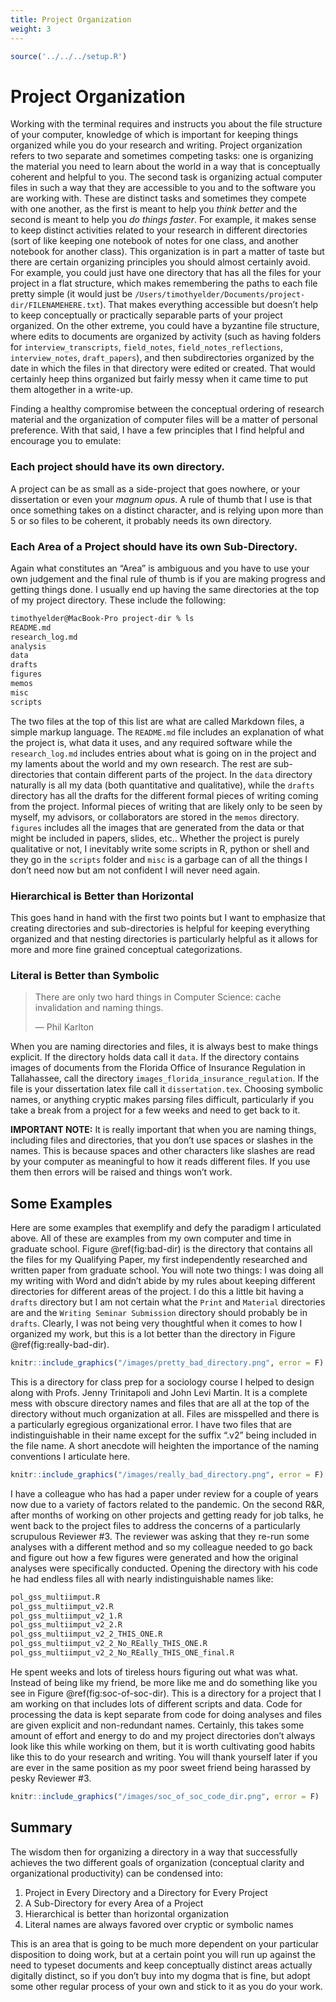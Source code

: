 ```yaml
---
title: Project Organization
weight: 3
---
```


```r
source('../../../setup.R')
```

# Project Organization {#sec:project}

Working with the terminal requires and instructs you about the file structure of your computer, knowledge of which is important for keeping things organized while you do your research and writing. Project organization refers to two separate and sometimes competing tasks: one is organizing the material you need to learn about the world in a way that is conceptually coherent and helpful to you. The second task is organizing actual computer files in such a way that they are accessible to you and to the software you are working with. These are distinct tasks and sometimes they compete with one another, as the first is meant to help you *think better* and the second is meant to help you *do things faster*. For example, it makes sense to keep distinct activities related to your research in different directories (sort of like keeping one notebook of notes for one class, and another notebook for another class). This organization is in part a matter of taste but there are certain organizing principles you should almost certainly avoid. For example, you could just have one directory that has all the files for your project in a flat structure, which makes remembering the paths to each file pretty simple (it would just be `/Users/timothyelder/Documents/project-dir/FILENAMEHERE.txt`). That makes everything accessible but doesn't help to keep conceptually or practically separable parts of your project organized. On the other extreme, you could have a byzantine file structure, where edits to documents are organized by activity (such as having folders for `interview_transcripts`, `field_notes`, `field_notes_reflections`, `interview_notes`, `draft_papers`), and then subdirectories organized by the date in which the files in that directory were edited or created. That would certainly heep thins organized but fairly messy when it came time to put them altogether in a write-up.

Finding a healthy compromise between the conceptual ordering of research material and the organization of computer files will be a matter of personal preference. With that said, I have a few principles that I find helpful and encourage you to emulate:

### Each project should have its own directory.

A project can be as small as a side-project that goes nowhere, or your dissertation or even your *magnum opus*. A rule of thumb that I use is that once something takes on a distinct character, and is relying upon more than 5 or so files to be coherent, it probably needs its own directory.

### Each Area of a Project should have its own Sub-Directory.

Again what constitutes an "Area" is ambiguous and you have to use your own judgement and the final rule of thumb is if you are making progress and getting things done. I usually end up having the same directories at the top of my project directory. These include the following:

```sh
timothyelder@MacBook-Pro project-dir % ls
README.md
research_log.md
analysis
data
drafts
figures
memos
misc
scripts
```
The two files at the top of this list are what are called Markdown files, a simple markup language. The `README.md` file includes an explanation of what the project is, what data it uses, and any required software while the `research_log.md` includes entries about what is going on in the project and my laments about the world and my own research. The rest are sub-directories that contain different parts of the project. In the `data` directory naturally is all my data (both quantitative and qualitative), while the `drafts` directory has all the drafts for the different formal pieces of writing coming from the project. Informal pieces of writing that are likely only to be seen by myself, my advisors, or collaborators are stored in the `memos` directory. `figures` includes all the images that are generated from the data or that might be included in papers, slides, etc.. Whether the project is purely qualitative or not, I inevitably write some scripts in R, python or shell and they go in the `scripts` folder and `misc` is a garbage can of all the things I don't need now but am not confident I will never need again.

### Hierarchical is Better than Horizontal

This goes hand in hand with the first two points but I want to emphasize that creating directories and sub-directories is helpful for keeping everything organized and that nesting directories is particularly helpful as it allows for more and more fine grained conceptual categorizations.

### Literal is Better than Symbolic

> There are only two hard things in Computer Science: cache invalidation and naming things.
>
> --- Phil Karlton

When you are naming directories and files, it is always best to make things explicit. If the directory holds data call it `data`. If the directory contains images of documents from the Florida Office of Insurance Regulation in Tallahassee, call the directory `images_florida_insurance_regulation`. If the file is your dissertation latex file call it `dissertation.tex`. Choosing symbolic names, or anything cryptic makes parsing files difficult, particularly if you take a break from a project for a few weeks and need to get back to it.

**IMPORTANT NOTE:** It is really important that when you are naming things, including files and directories, that you don't use spaces or slashes in the names. This is because spaces and other characters like slashes are read by your computer as meaningful to how it reads different files. If you use them then errors will be raised and things won't work.

## Some Examples

Here are some examples that exemplify and defy the paradigm I articulated above. All of these are examples from my own computer and time in graduate school. Figure \@ref(fig:bad-dir) is the directory that contains all the files for my Qualifying Paper, my first independently researched and written paper from graduate school. You will note two things: I was doing all my writing with Word and didn't abide by my rules about keeping different directories for different areas of the project. I do this a little bit having a `drafts` directory but I am not certain what the `Print` and `Material` directories are and the `Writing Seminar Submission` directory should probably be in `drafts`. Clearly, I was not being very thoughtful when it comes to how I organized my work, but this is a lot better than the directory in Figure \@ref(fig:really-bad-dir).

```r
knitr::include_graphics("/images/pretty_bad_directory.png", error = F)
```

This is a directory for class prep for a sociology course I helped to design along with Profs. Jenny Trinitapoli and John Levi Martin. It is a complete mess with obscure directory names and files that are all at the top of the directory without much organization at all. Files are misspelled and there is a particularly egregious organizational error. I have two files that are indistinguishable in their name except for the suffix ".v2" being included in the file name. A short anecdote will heighten the importance of the naming conventions I articulate here.

```r
knitr::include_graphics("/images/really_bad_directory.png", error = F)
```

I have a colleague who has had a paper under review for a couple of years now due to a variety of factors related to the pandemic. On the second R&R, after months of working on other projects and getting ready for job talks, he went back to the project files to address the concerns of a particularly scrupulous Reviewer #3. The reviewer was asking that they re-run some analyses with a different method and so my colleague needed to go back and figure out how a few figures were generated and how the original analyses were specifically conducted. Opening the directory with his code he had endless files all with nearly indistinguishable names like:

```sh
pol_gss_multiimput.R
pol_gss_multiimput_v2.R
pol_gss_multiimput_v2_1.R
pol_gss_multiimput_v2_2.R
pol_gss_multiimput_v2_2_THIS_ONE.R
pol_gss_multiimput_v2_2_No_REally_THIS_ONE.R
pol_gss_multiimput_v2_2_No_REally_THIS_ONE_final.R
```

He spent weeks and lots of tireless hours figuring out what was what. Instead of being like my friend, be more like me and do something like you see in Figure \@ref(fig:soc-of-soc-dir). This is a directory for a project that I am working on that includes lots of different scripts and data. Code for processing the data is kept separate from code for doing analyses and files are given explicit and non-redundant names. Certainly, this takes some amount of effort and energy to do and my project directories don't always look like this while working on them, but it is worth cultivating good habits like this to do your research and writing. You will thank yourself later if you are ever in the same position as my poor sweet friend being harassed by pesky Reviewer #3.

```r
knitr::include_graphics("/images/soc_of_soc_code_dir.png", error = F)
```

## Summary

The wisdom then for organizing a directory in a way that successfully achieves the two different goals of organization (conceptual clarity and organizational productivity) can be condensed into:

1. Project in Every Directory and a Directory for Every Project
2. A Sub-Directory for every Area of a Project
3. Hierarchical is better than horizontal organization
4. Literal names are always favored over cryptic or symbolic names

This is an area that is going to be much more dependent on your particular disposition to doing work, but at a certain point you will run up against the need to typeset documents and keep conceptually distinct areas actually digitally distinct, so if you don't buy into my dogma that is fine, but adopt some other regular process of your own and stick to it as you do your work.